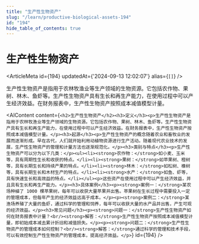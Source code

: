 ```yaml
---
title: "生产性生物资产"
slug: "/learn/productive-biological-assets-194"
id: "194"
hide_table_of_contents: true
---
```



# 生产性生物资产

<ArticleMeta id={194} updatedAt={'2024-09-13 12:02:07'} alias={`[]`} />
<div className='border-solid border-b border-t-0 my-4 border-[var(--ifm-color-gray-300)]' />

生产性生物资产是指用于农林牧渔业等生产领域的生物资源。它包括农作物、果树、林木、鱼虾等。生产性生物资产具有生长和再生产能力，在使用过程中可以产生经济效益。在财务报表中，生产性生物资产按照成本减值模型计量。

<AIContent content={`<h2>生产性生物资产</h2><h3>定义</h3><p>生产性生物资产是指用于农林牧渔业等生产领域的生物资源。它包括农作物、果树、林木、鱼虾等。生产性生物资产具有生长和再生产能力，在使用过程中可以产生经济效益。在财务报表中，生产性生物资产按照成本减值模型计量。</p><h3>起源</h3><p>生产性生物资产的概念随着农业和畜牧业的发展而逐渐形成。早在古代，人们就开始利用动植物资源进行生产活动。随着现代农业技术的发展，生产性生物资产的管理和计量方法也逐渐规范化。</p><h3>类别与特点</h3><p>生产性生物资产可以分为以下几类：</p><ul><li><strong>农作物：</strong>如小麦、玉米等，具有周期性生长和收获的特点。</li><li><strong>果树：</strong>如苹果树、橙树等，具有长期生长和持续产果的特点。</li><li><strong>林木：</strong>如松树、橡树等，具有长期生长和木材生产的特点。</li><li><strong>水产：</strong>如鱼、虾等，具有快速生长和高效益的特点。</li></ul><p>这些资产在使用过程中可以产生经济效益，并且具有生长和再生产能力。</p><h3>具体案例</h3><p><strong>案例一：</strong>某农场种植了 1000 棵苹果树，每年可以收获大量苹果并出售。苹果树在生长过程中需要投入一定的管理成本，但每年产生的经济效益远高于成本。</p><p><strong>案例二：</strong>某渔场养殖了大量的鱼虾，通过科学的管理和饲养，每年可以收获大量的水产品并出售，产生可观的经济效益。</p><h3>常见问题</h3><p><strong>问题一：</strong>生产性生物资产如何在财务报表中计量？<br/><strong>解答：</strong>生产性生物资产按照成本减值模型计量，即初始成本减去累计折旧和减值损失。</p><p><strong>问题二：</strong>生产性生物资产的管理成本如何控制？<br/><strong>解答：</strong>通过科学的管理和技术手段，可以有效控制生产性生物资产的管理成本，提高经济效益。</p>`} id={194} />
